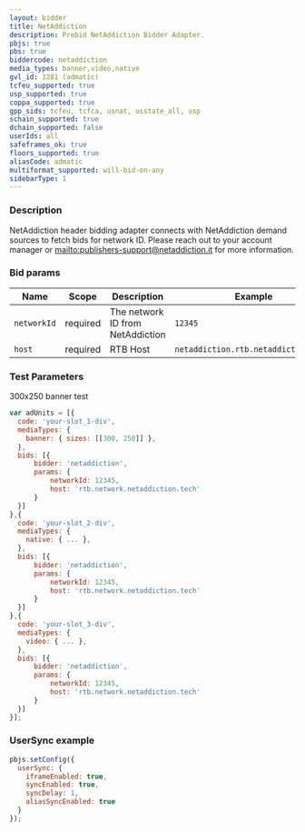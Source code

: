 ```yaml
---
layout: bidder
title: NetAddiction
description: Prebid NetAddiction Bidder Adapter.
pbjs: true
pbs: true
biddercode: netaddiction
media_types: banner,video,native
gvl_id: 1281 (admatic)
tcfeu_supported: true
usp_supported: true
coppa_supported: true
gpp_sids: tcfeu, tcfca, usnat, usstate_all, usp
schain_supported: true
dchain_supported: false
userIds: all
safeframes_ok: true
floors_supported: true
aliasCode: admatic
multiformat_supported: will-bid-on-any
sidebarType: 1
---
```


### Description

NetAddiction header bidding adapter connects with NetAddiction demand sources to fetch bids for network ID. Please reach out to your account manager or [mailto:publishers-support@netaddiction.it](publishers-support@netaddiction.it) for more information.

### Bid params



| Name        | Scope    | Description                         | Example  | Type     |
|-------------|----------|-------------------------------------|----------|----------|
| `networkId` | required | The network ID from NetAddiction | `12345` | `number` |
| `host` | required | RTB Host | `netaddiction.rtb.netaddiction.tech` | `string` |

### Test Parameters

300x250 banner test

```javascript
var adUnits = [{
  code: 'your-slot_1-div',
  mediaTypes: {
    banner: { sizes: [[300, 250]] },
  },
  bids: [{
      bidder: 'netaddiction',
      params: { 
          networkId: 12345,
          host: 'rtb.network.netaddiction.tech'
      }
  }]
},{
  code: 'your-slot_2-div',
  mediaTypes: {
    native: { ... },
  },
  bids: [{
      bidder: 'netaddiction',
      params: { 
          networkId: 12345,
          host: 'rtb.network.netaddiction.tech'
      }
  }]
},{
  code: 'your-slot_3-div',
  mediaTypes: {
    video: { ... },
  },
  bids: [{
      bidder: 'netaddiction',
      params: { 
          networkId: 12345,
          host: 'rtb.network.netaddiction.tech'
      }
  }]
}];
```

### UserSync example

```javascript
pbjs.setConfig({
  userSync: {
    iframeEnabled: true,
    syncEnabled: true,
    syncDelay: 1,
    aliasSyncEnabled: true
  }
});
```
